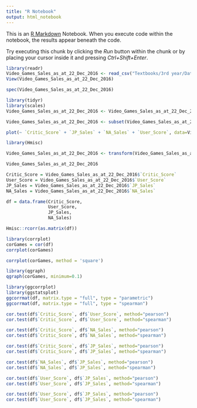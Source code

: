 ```yaml
---
title: "R Notebook"
output: html_notebook
---
```


This is an [R Markdown](http://rmarkdown.rstudio.com) Notebook. When you execute code within the notebook, the results appear beneath the code. 

Try executing this chunk by clicking the *Run* button within the chunk or by placing your cursor inside it and pressing *Ctrl+Shift+Enter*. 

```r
library(readr)
Video_Games_Sales_as_at_22_Dec_2016 <- read_csv("Textbooks/3rd year/Data analysis/Labs/lab2/Video_Games_Sales_as_at_22_Dec_2016.csv")
View(Video_Games_Sales_as_at_22_Dec_2016)
```

```r
spec(Video_Games_Sales_as_at_22_Dec_2016)
```
```r
library(tidyr)
library(scales)
Video_Games_Sales_as_at_22_Dec_2016 <- Video_Games_Sales_as_at_22_Dec_2016 %>% drop_na(`User_Score`, `JP_Sales`, `NA_Sales`, `Critic_Score`)

Video_Games_Sales_as_at_22_Dec_2016 <- subset(Video_Games_Sales_as_at_22_Dec_2016, `User_Score`!="tbd")

plot(~ `Critic_Score` + `JP_Sales` + `NA_Sales` + `User_Score`, data=Video_Games_Sales_as_at_22_Dec_2016, cex = 0.2, col = alpha("red", 0.5))
```
```r
library(Hmisc)

Video_Games_Sales_as_at_22_Dec_2016 <- transform(Video_Games_Sales_as_at_22_Dec_2016, User_Score = as.numeric(User_Score))

Video_Games_Sales_as_at_22_Dec_2016

Critic_Score = Video_Games_Sales_as_at_22_Dec_2016$`Critic_Score`
User_Score = Video_Games_Sales_as_at_22_Dec_2016$`User_Score`
JP_Sales = Video_Games_Sales_as_at_22_Dec_2016$`JP_Sales`
NA_Sales = Video_Games_Sales_as_at_22_Dec_2016$`NA_Sales`

df = data.frame(Critic_Score,
                User_Score, 
                JP_Sales,
                NA_Sales)

Hmisc::rcorr(as.matrix(df))

```

```r
library(corrplot)
corGames = cor(df)  
corrplot(corGames)

corrplot(corGames, method = 'square')
```
```r
library(qgraph)
qgraph(corGames, minimum=0.1)

```
```r
library(ggcorrplot)
library(ggstatsplot)
ggcorrmat(df, matrix.type = "full", type = "parametric")
ggcorrmat(df, matrix.type = "full", type = "spearman")
```

```r
cor.test(df$`Critic_Score`, df$`User_Score`, method="pearson")
cor.test(df$`Critic_Score`, df$`User_Score`, method="spearman")
```

```r
cor.test(df$`Critic_Score`, df$`NA_Sales`, method="pearson")
cor.test(df$`Critic_Score`, df$`NA_Sales`, method="spearman")
```


```r
cor.test(df$`Critic_Score`, df$`JP_Sales`, method="pearson")
cor.test(df$`Critic_Score`, df$`JP_Sales`, method="spearman")
```

```r
cor.test(df$`NA_Sales`, df$`JP_Sales`, method="pearson")
cor.test(df$`NA_Sales`, df$`JP_Sales`, method="spearman")
```


```r
cor.test(df$`User_Score`, df$`JP_Sales`, method="pearson")
cor.test(df$`User_Score`, df$`JP_Sales`, method="spearman")
```


```r
cor.test(df$`User_Score`, df$`JP_Sales`, method="pearson")
cor.test(df$`User_Score`, df$`JP_Sales`, method="spearman")
```

